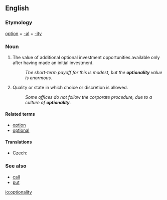 ==English==

===Etymology===
[[option]] + [[-al]] + [[-ity]]

===Noun===
{{en-noun|optionalities}}

# {{label|en|finance|business}} The value of additional optional investment opportunities available only after having made an initial investment.
#: ''The short-term payoff for this is modest, but the '''optionality''' value is enormous.''
# Quality or state in which choice or discretion is allowed.
#: ''Some offices do not follow the corporate procedure, due to a culture of '''optionality'''.''

====Related terms====
* [[option]]
* [[optional]]

====Translations====
{{trans-top|quality or state in which choice or discretion is allowed}}
* Czech: {{t|cs|volitelnost|f}}
{{trans-mid}}
{{trans-bottom}}

===See also===
* [[call]] {{qualifier|finance}}
* [[put]] {{qualifier|finance}}

[[io:optionality]]